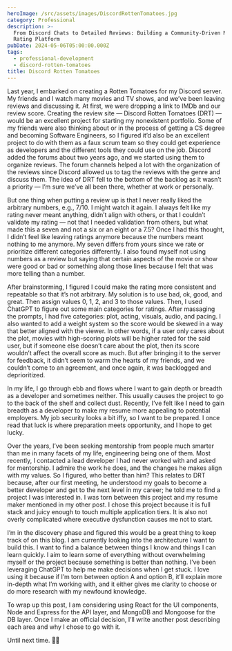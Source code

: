 ```yaml
---
heroImage: /src/assets/images/DiscordRottenTomatoes.jpg
category: Professional
description: >-
  From Discord Chats to Detailed Reviews: Building a Community-Driven Movie
  Rating Platform
pubDate: 2024-05-06T05:00:00.000Z
tags:
  - professional-development
  - discord-rotten-tomatoes
title: Discord Rotten Tomatoes
---
```


Last year, I embarked on creating a Rotten Tomatoes for my Discord server. My friends and I watch many movies and TV shows, and we’ve been leaving reviews and discussing it. At first, we were dropping a link to IMDb and our review score. Creating the review site — Discord Rotten Tomatoes (DRT) — would be an excellent project for starting my nonexistent portfolio. Some of my friends were also thinking about or in the process of getting a CS degree and becoming Software Engineers, so I figured it’d also be an excellent project to do with them as a faux scrum team so they could get experience as developers and the different tools they could use on the job. Discord added the forums about two years ago, and we started using them to organize reviews. The forum channels helped a lot with the organization of the reviews since Discord allowed us to tag the reviews with the genre and discuss them. The idea of DRT fell to the bottom of the backlog as it wasn’t a priority — I’m sure we’ve all been there, whether at work or personally.

But one thing when putting a review up is that I never really liked the arbitrary numbers, e.g., 7/10. I might watch it again. I always felt like my rating never meant anything, didn’t align with others, or that I couldn’t validate my rating — not that I needed validation from others, but what made this a seven and not a six or an eight or a 7.5? Once I had this thought, I didn’t feel like leaving ratings anymore because the numbers meant nothing to me anymore. My seven differs from yours since we rate or prioritize different categories differently. I also found myself not using numbers as a review but saying that certain aspects of the movie or show were good or bad or something along those lines because I felt that was more telling than a number.

After brainstorming, I figured I could make the rating more consistent and repeatable so that it’s not arbitrary. My solution is to use bad, ok, good, and great. Then assign values 0, 1, 2, and 3 to those values. Then, I used ChatGPT to figure out some main categories for ratings. After massaging the prompts, I had five categories: plot, acting, visuals, audio, and pacing. I also wanted to add a weight system so the score would be skewed in a way that better aligned with the viewer. In other words, if a user only cares about the plot, movies with high-scoring plots will be higher rated for the said user, but if someone else doesn’t care about the plot, then its score wouldn’t affect the overall score as much. But after bringing it to the server for feedback, it didn’t seem to warm the hearts of my friends, and we couldn’t come to an agreement, and once again, it was backlogged and deprioritized.

In my life, I go through ebb and flows where I want to gain depth or breadth as a developer and sometimes neither. This usually causes the project to go to the back of the shelf and collect dust. Recently, I’ve felt like I need to gain breadth as a developer to make my resume more appealing to potential employers. My job security looks a bit iffy, so I want to be prepared. I once read that luck is where preparation meets opportunity, and I hope to get lucky.

Over the years, I’ve been seeking mentorship from people much smarter than me in many facets of my life, engineering being one of them. Most recently, I contacted a lead developer I had never worked with and asked for mentorship. I admire the work he does, and the changes he makes align with my values. So I figured, who better than him? This relates to DRT because, after our first meeting, he understood my goals to become a better developer and get to the next level in my career; he told me to find a project I was interested in. I was torn between this project and my resume maker mentioned in my other post. I chose this project because it is full stack and juicy enough to touch multiple application tiers. It is also not overly complicated where executive dysfunction causes me not to start.

I’m in the discovery phase and figured this would be a great thing to keep track of on this blog. I am currently looking into the architecture I want to build this. I want to find a balance between things I know and things I can learn quickly. I aim to learn some of everything without overwhelming myself or the project because something is better than nothing. I’ve been leveraging ChatGPT to help me make decisions when I get stuck. I love using it because if I’m torn between option A and option B, it’ll explain more in-depth what I’m working with, and it either gives me clarity to choose or do more research with my newfound knowledge.

To wrap up this post, I am considering using React for the UI components, Node and Express for the API layer, and MongoDB and Mongoose for the DB layer. Once I make an official decision, I’ll write another post describing each area and why I chose to go with it.

Until next time. ✌🏾
